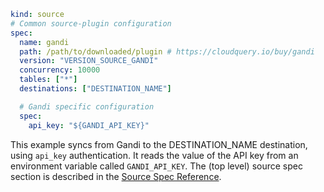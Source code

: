 ```yaml copy
kind: source
# Common source-plugin configuration
spec:
  name: gandi
  path: /path/to/downloaded/plugin # https://cloudquery.io/buy/gandi
  version: "VERSION_SOURCE_GANDI"
  concurrency: 10000
  tables: ["*"]
  destinations: ["DESTINATION_NAME"]

  # Gandi specific configuration
  spec:
    api_key: "${GANDI_API_KEY}"
```

This example syncs from Gandi to the DESTINATION_NAME destination, using `api_key` authentication. It reads the value of the API key from an environment variable called `GANDI_API_KEY`. The (top level) source spec section is described in the [Source Spec Reference](/docs/reference/source-spec).